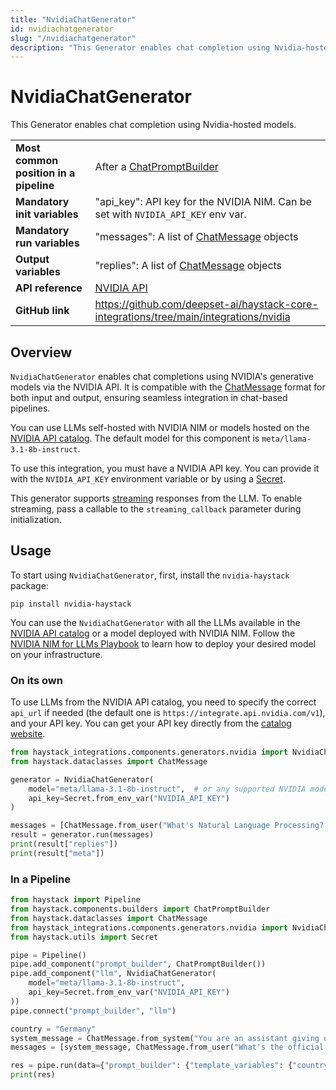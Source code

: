 ```yaml
---
title: "NvidiaChatGenerator"
id: nvidiachatgenerator
slug: "/nvidiachatgenerator"
description: "This Generator enables chat completion using Nvidia-hosted models."
---
```


# NvidiaChatGenerator

This Generator enables chat completion using Nvidia-hosted models.

|  |  |
| --- | --- |
| **Most common position in a pipeline** | After a [ChatPromptBuilder](../builders/chatpromptbuilder.mdx)                                     |
| **Mandatory init variables**           | "api_key": API key for the NVIDIA NIM. Can be set with `NVIDIA_API_KEY` env var.         |
| **Mandatory run variables**            | "messages": A list of [ChatMessage](../../concepts/data-classes/chatmessage.mdx) objects                           |
| **Output variables**                   | "replies": A list of [ChatMessage](../../concepts/data-classes/chatmessage.mdx) objects                            |
| **API reference**                      | [NVIDIA API](https://build.nvidia.com/models)                                            |
| **GitHub link**                        | https://github.com/deepset-ai/haystack-core-integrations/tree/main/integrations/nvidia |

## Overview

`NvidiaChatGenerator` enables chat completions using NVIDIA's generative models via the NVIDIA API. It is compatible with the [ChatMessage](../../concepts/data-classes/chatmessage.mdx) format for both input and output, ensuring seamless integration in chat-based pipelines.

You can use LLMs self-hosted with NVIDIA NIM or models hosted on the [NVIDIA API catalog](https://build.nvidia.com/explore/discover). The default model for this component is `meta/llama-3.1-8b-instruct`.

To use this integration, you must have a NVIDIA API key. You can provide it with the `NVIDIA_API_KEY` environment variable or by using a [Secret](../../concepts/secret-management.mdx).

This generator supports [streaming](guides-to-generators/choosing-the-right-generator.mdx#streaming-support) responses from the LLM. To enable streaming, pass a callable to the `streaming_callback` parameter during initialization.

## Usage

To start using `NvidiaChatGenerator`, first, install the `nvidia-haystack` package:

```shell
pip install nvidia-haystack
```

You can use the `NvidiaChatGenerator` with all the LLMs available in the [NVIDIA API catalog](https://docs.api.nvidia.com/nim/reference) or a model deployed with NVIDIA NIM. Follow the [NVIDIA NIM for LLMs Playbook](https://developer.nvidia.com/docs/nemo-microservices/inference/playbooks/nmi_playbook.html) to learn how to deploy your desired model on your infrastructure.

### On its own

 To use LLMs from the NVIDIA API catalog, you need to specify the correct `api_url` if needed (the default one is `https://integrate.api.nvidia.com/v1`), and your API key. You can get your API key directly from the [catalog website](https://build.nvidia.com/explore/discover).

```python
from haystack_integrations.components.generators.nvidia import NvidiaChatGenerator
from haystack.dataclasses import ChatMessage

generator = NvidiaChatGenerator(
    model="meta/llama-3.1-8b-instruct",  # or any supported NVIDIA model
    api_key=Secret.from_env_var("NVIDIA_API_KEY")
)

messages = [ChatMessage.from_user("What's Natural Language Processing? Be brief.")]
result = generator.run(messages)
print(result["replies"])
print(result["meta"])
```

### In a Pipeline

```python
from haystack import Pipeline
from haystack.components.builders import ChatPromptBuilder
from haystack.dataclasses import ChatMessage
from haystack_integrations.components.generators.nvidia import NvidiaChatGenerator
from haystack.utils import Secret

pipe = Pipeline()
pipe.add_component("prompt_builder", ChatPromptBuilder())
pipe.add_component("llm", NvidiaChatGenerator(
    model="meta/llama-3.1-8b-instruct",
    api_key=Secret.from_env_var("NVIDIA_API_KEY")
))
pipe.connect("prompt_builder", "llm")

country = "Germany"
system_message = ChatMessage.from_system("You are an assistant giving out valuable information to language learners.")
messages = [system_message, ChatMessage.from_user("What's the official language of {{ country }}?")]

res = pipe.run(data={"prompt_builder": {"template_variables": {"country": country}, "template": messages}})
print(res)
```